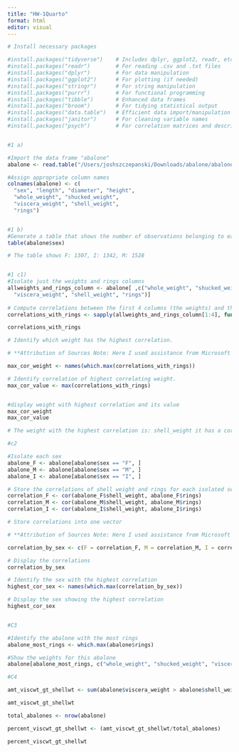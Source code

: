 ```yaml
---
title: "HW-1Quarto"
format: html
editor: visual
---
```



```r
# Install necessary packages

#install.packages("tidyverse")    # Includes dplyr, ggplot2, readr, etc.
#install.packages("readr")        # For reading .csv and .txt files
#install.packages("dplyr")        # For data manipulation
#install.packages("ggplot2")      # For plotting (if needed)
#install.packages("stringr")      # For string manipulation
#install.packages("purrr")        # For functional programming
#install.packages("tibble")       # Enhanced data frames
#install.packages("broom")        # For tidying statistical output
#install.packages("data.table")   # Efficient data import/manipulation
#install.packages("janitor")      # For cleaning variable names
#install.packages("psych")        # For correlation matrices and descriptives


#1 a)

#Import the data frame "abalone"
abalone <- read.table("/Users/joshszczepanski/Downloads/abalone/abalone.data", sep = ",", header = FALSE)

#Assign appropriate column names
colnames(abalone) <- c(
  "sex", "length", "diameter", "height",
  "whole_weight", "shucked_weight",
  "viscera_weight", "shell_weight",
  "rings")


#1 b)
#Generate a table that shows the number of observations belonging to each sex
table(abalone$sex)

# The table shows F: 1307, I: 1342, M: 1528


#1 c1)
#Isolate just the weights and rings columns
allweights_and_rings_column <- abalone[ ,c("whole_weight", "shucked_weight",
  "viscera_weight", "shell_weight", "rings")]
                      
# Compute correlations between the first 4 columns (the weights) and the 'rings' column using sapply
correlations_with_rings <- sapply(allweights_and_rings_column[1:4], function(x) cor(x, allweights_and_rings_column$rings))

correlations_with_rings

# Identify which weight has the highest correlation.  

# **Attribution of Sources Note: Here I used assistance from Microsoft Copilot to help figure out that I need to use the "names" function. Initially, I wrote which.max(correlations_with_rings) and that just returned me the column number '4'

max_cor_weight <- names(which.max(correlations_with_rings))

# Identify correlation of highest correlating weight.
max_cor_value <- max(correlations_with_rings)


#display weight with highest correlation and its value
max_cor_weight
max_cor_value

# The weight with the highest correlation is: shell_weight it has a correlation of 0.6276 

#c2

#Isolate each sex 
abalone_F <- abalone[abalone$sex == "F", ]
abalone_M <- abalone[abalone$sex == "M", ]
abalone_I <- abalone[abalone$sex == "I", ]

# Store the correlations of shell weight and rings for each isolated sex
correlation_F <- cor(abalone_F$shell_weight, abalone_F$rings)
correlation_M <- cor(abalone_M$shell_weight, abalone_M$rings)
correlation_I <- cor(abalone_I$shell_weight, abalone_I$rings)

# Store correlations into one vector

# **Attribution of Sources Note: Here I used assistance from Microsoft Copilot to help me figure out that I needed to set each correlation equal to the original sex names and couldn't just write c(correlation_F, correlation_M, correlation_I)

correlation_by_sex <- c(F = correlation_F, M = correlation_M, I = correlation_I)

# Display the correlations
correlation_by_sex

# Identify the sex with the highest correlation
highest_cor_sex <- names(which.max(correlation_by_sex))

# Display the sex showing the highest correlation
highest_cor_sex


#C3

#Identify the abalone with the most rings
abalone_most_rings <- which.max(abalone$rings)

#Show the weights for this abalone
abalone[abalone_most_rings, c("whole_weight", "shucked_weight", "viscera_weight", "shell_weight")]

#C4

amt_viscwt_gt_shellwt <- sum(abalone$viscera_weight > abalone$shell_weight)

amt_viscwt_gt_shellwt

total_abalones <- nrow(abalone)

percent_viscwt_gt_shellwt <- (amt_viscwt_gt_shellwt/total_abalones)

percent_viscwt_gt_shellwt
```

